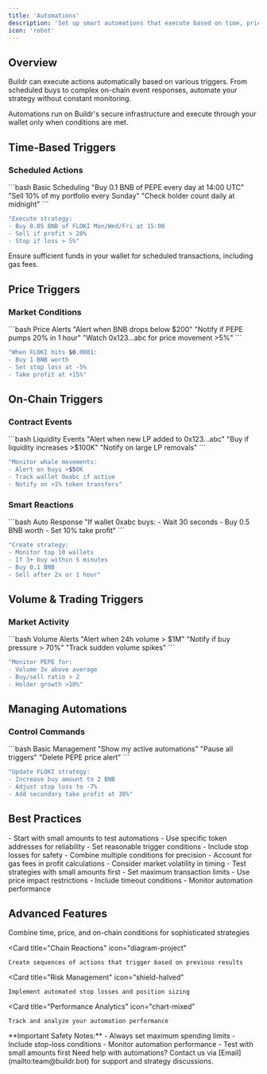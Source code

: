 ```yaml
---
title: 'Automations'
description: 'Set up smart automations that execute based on time, price, or on-chain events. Let Buildr handle your trading strategy 24/7.'
icon: 'robot'
---
```


## Overview

Buildr can execute actions automatically based on various triggers. From scheduled buys to complex on-chain event responses, automate your strategy without constant monitoring.

<Note>
Automations run on Buildr's secure infrastructure and execute through your wallet only when conditions are met.
</Note>

## Time-Based Triggers

### Scheduled Actions
<CodeGroup>
```bash Basic Scheduling
"Buy 0.1 BNB of PEPE every day at 14:00 UTC"
"Sell 10% of my portfolio every Sunday"
"Check holder count daily at midnight"
```

```bash Advanced Timing
"Execute strategy:
- Buy 0.05 BNB of FLOKI Mon/Wed/Fri at 15:00
- Sell if profit > 20%
- Stop if loss > 5%"
```
</CodeGroup>

<Warning>
Ensure sufficient funds in your wallet for scheduled transactions, including gas fees.
</Warning>

## Price Triggers

### Market Conditions
<CodeGroup>
```bash Price Alerts
"Alert when BNB drops below $200"
"Notify if PEPE pumps 20% in 1 hour"
"Watch 0x123...abc for price movement >5%"
```

```bash Auto-Trading
"When FLOKI hits $0.0001:
- Buy 1 BNB worth
- Set stop loss at -5%
- Take profit at +15%"
```
</CodeGroup>

## On-Chain Triggers

### Contract Events
<CodeGroup>
```bash Liquidity Events
"Alert when new LP added to 0x123...abc"
"Buy if liquidity increases >$100K"
"Notify on large LP removals"
```

```bash Trading Events
"Monitor whale movements:
- Alert on buys >$50K
- Track wallet 0xabc if active
- Notify on >1% token transfers"
```
</CodeGroup>

### Smart Reactions
<CodeGroup>
```bash Auto Response
"If wallet 0xabc buys:
- Wait 30 seconds
- Buy 0.5 BNB worth
- Set 10% take profit"
```

```bash Complex Logic
"Create strategy:
- Monitor top 10 wallets
- If 3+ buy within 5 minutes
- Buy 0.1 BNB
- Sell after 2x or 1 hour"
```
</CodeGroup>

## Volume & Trading Triggers

### Market Activity
<CodeGroup>
```bash Volume Alerts
"Alert when 24h volume > $1M"
"Notify if buy pressure > 70%"
"Track sudden volume spikes"
```

```bash Trading Patterns
"Monitor PEPE for:
- Volume 3x above average
- Buy/sell ratio > 2
- Holder growth >10%"
```
</CodeGroup>

## Managing Automations

### Control Commands
<CodeGroup>
```bash Basic Management
"Show my active automations"
"Pause all triggers"
"Delete PEPE price alert"
```

```bash Advanced Control
"Update FLOKI strategy:
- Increase buy amount to 2 BNB
- Adjust stop loss to -7%
- Add secondary take profit at 30%"
```
</CodeGroup>

## Best Practices

<AccordionGroup>
  <Accordion icon="gear" title="Setup Tips">
    - Start with small amounts to test automations
    - Use specific token addresses for reliability
    - Set reasonable trigger conditions
    - Include stop losses for safety
  </Accordion>
  
  <Accordion icon="chart-line" title="Strategy Design">
    - Combine multiple conditions for precision
    - Account for gas fees in profit calculations
    - Consider market volatility in timing
    - Test strategies with small amounts first
  </Accordion>
  
  <Accordion icon="shield" title="Safety Measures">
    - Set maximum transaction limits
    - Use price impact restrictions
    - Include timeout conditions
    - Monitor automation performance
  </Accordion>
</AccordionGroup>

## Advanced Features

<CardGroup>
  <Card
    title="Multi-Condition Triggers"
    icon="code-branch"
  >
    Combine time, price, and on-chain conditions for sophisticated strategies
  </Card>
  
  <Card
    title="Chain Reactions"
    icon="diagram-project"
  >
    Create sequences of actions that trigger based on previous results
  </Card>
  
  <Card
    title="Risk Management"
    icon="shield-halved"
  >
    Implement automated stop losses and position sizing
  </Card>
  
  <Card
    title="Performance Analytics"
    icon="chart-mixed"
  >
    Track and analyze your automation performance
  </Card>
</CardGroup>

<Warning>
**Important Safety Notes:**
- Always set maximum spending limits
- Include stop-loss conditions
- Monitor automation performance
- Test with small amounts first
</Warning>

<Note>
Need help with automations? Contact us via [Email](mailto:team@buildr.bot) for support and strategy discussions.
</Note>
